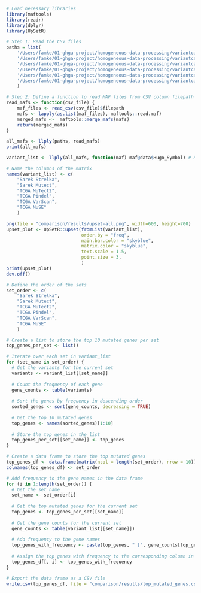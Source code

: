 ```r
# Load necessary libraries
library(maftools)
library(readr)
library(dplyr)
library(UpSetR)

# Step 1: Read the CSV files
paths = list(
    '/Users/famke/01-ghga-project/homogeneous-data-processing/variantcalling/TCGA-CHOL/sarek_strelka_samples.csv',
    '/Users/famke/01-ghga-project/homogeneous-data-processing/variantcalling/TCGA-CHOL/sarek_mutect_samples.csv',
    '/Users/famke/01-ghga-project/homogeneous-data-processing/variantcalling/TCGA-CHOL/tcga_mutect_samples.csv',
    '/Users/famke/01-ghga-project/homogeneous-data-processing/variantcalling/TCGA-CHOL/tcga_pindel_samples.csv',
    '/Users/famke/01-ghga-project/homogeneous-data-processing/variantcalling/TCGA-CHOL/tcga_varscan_samples.csv',
    '/Users/famke/01-ghga-project/homogeneous-data-processing/variantcalling/TCGA-CHOL/tcga_muse_samples.csv'
    )
```
```r
# Step 2: Define a function to read MAF files from CSV column filepath
read_mafs <- function(csv_file) {
    maf_files <- read_csv(csv_file)$filepath
    mafs <- lapply(as.list(maf_files), maftools::read.maf)
    merged_mafs <-  maftools::merge_mafs(mafs)
    return(merged_mafs)
}
```
```r
all_mafs <- llply(paths, read_mafs)
print(all_mafs)
```
```r
variant_list <- llply(all_mafs, function(maf) maf@data$Hugo_Symbol) # Hugo_Symbol = Gene Name

# Name the columns of the matrix
names(variant_list) <- c(
    "Sarek Strelka",
    "Sarek Mutect",
    "TCGA MuTect2", 
    "TCGA Pindel", 
    "TCGA VarScan", 
    "TCGA MuSE" 
    )

png(file = "comparison/results/upset-all.png", width=600, height=700)
upset_plot <- UpSetR::upset(fromList(variant_list), 
                            order.by = "freq",
                            main.bar.color = "skyblue",
                            matrix.color = "skyblue",
                            text.scale = 1.5,
                            point.size = 3,
                            )
print(upset_plot)
dev.off()
```
```r
# Define the order of the sets
set_order <- c(    
    "Sarek Strelka",
    "Sarek Mutect",
    "TCGA MuTect2", 
    "TCGA Pindel", 
    "TCGA VarScan", 
    "TCGA MuSE"
    )
```
```r
# Create a list to store the top 10 mutated genes per set
top_genes_per_set <- list()

# Iterate over each set in variant_list
for (set_name in set_order) {
  # Get the variants for the current set
  variants <- variant_list[[set_name]]
  
  # Count the frequency of each gene
  gene_counts <- table(variants)
  
  # Sort the genes by frequency in descending order
  sorted_genes <- sort(gene_counts, decreasing = TRUE)
  
  # Get the top 10 mutated genes
  top_genes <- names(sorted_genes)[1:10]
  
  # Store the top genes in the list
  top_genes_per_set[[set_name]] <- top_genes
}

# Create a data frame to store the top mutated genes
top_genes_df <- data.frame(matrix(ncol = length(set_order), nrow = 10))
colnames(top_genes_df) <- set_order

# Add frequency to the gene names in the data frame
for (i in 1:length(set_order)) {
  # Get the set name
  set_name <- set_order[i]
  
  # Get the top mutated genes for the current set
  top_genes <- top_genes_per_set[[set_name]]
  
  # Get the gene counts for the current set
  gene_counts <- table(variant_list[[set_name]])
  
  # Add frequency to the gene names
  top_genes_with_frequency <- paste(top_genes, " [", gene_counts[top_genes], "]", sep = "")
  
  # Assign the top genes with frequency to the corresponding column in the data frame
  top_genes_df[, i] <- top_genes_with_frequency
}

# Export the data frame as a CSV file
write.csv(top_genes_df, file = "comparison/results/top_mutated_genes.csv", row.names = FALSE)
```